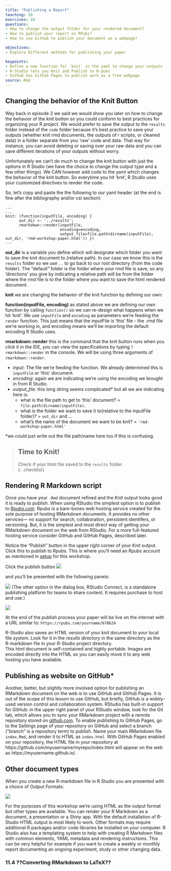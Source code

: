 ```yaml
---
title: "Publishing a Report"
teaching: 20
exercises: 10
questions:
- How to change the output folder for your rendered document?
- How to publish your report on RPubs?
- How to use Github to publish your document as a webpage?

objectives:
- Explore Different methods for publishing your paper

keypoints:
- Define a new function for `knit` in the yaml to change your outputs
- R-Studio lets you Knit and Publish to R-pubs
- Github has Github Pages to publish work as a free webpage
source: Rmd
---
```


## Changing the behavior of the Knit Button

Way back in episode 2 we said we would show you later on how to change the behavior of the knit button so you could conform to best practices for organizing your R project. We would prefer to save the output to the `results` folder instead of the `code` folder because it's best practice to save your outputs (whether knit rmd documents, the outputs of r scripts, or cleaned data) in a folder separate from you 'raw' code and data. That way for instance, you can avoid deleting or saving over your raw data and you can save different iterations of your outputs without worry. 

Unfortunately we can't do much to change the knit button with just the options in R Studio (we have the choice to change the output type and a few other things). We CAN however add code to the yaml which changes the behavior of the knit button. So everytime you hit 'knit', R Studio uses your customized directives to render the code. 

So, let's copy and paste the the following to our yaml header (at the end is fine after the bibliography and/or csl section):

```
...
...
knit: (function(inputFile, encoding) { 
      out_dir <- '../results';
      rmarkdown::render(inputFile,
                        encoding=encoding, 
                        output_file=file.path(dirname(inputFile), out_dir, 'rmd-workshop-paper.html')) })
---
```
**out_dir** is a variable you define which will designate which folder you want to save the knit document to (relative path). In our case we know this is the `results` folder so we use `..` to go back to our root directory (from the code folder). The "default" folder is the folder where your rmd file is save, so any 'directions' you give by indicating a relative path will be from the folder where the rmd file is to the folder where you want to save the html rendered document. 

**knit** we are changing the behavior of the knit function by defining our own:

**function(inputFile, encoding)** as stated above we are defining our own function by calling `function()` so we can re-design what happens when we hit 'knit'. We use `inputFile` and `encoding` as parameters we're feeding the `render` function. This just means that the inputFile is 'this' file - the .rmd file we're working in, and encoding means we'll be importing the default encoding R Studio uses. 

**rmarkdown::render** this is the command that the knit button runs when you click it in the IDE, you can view the specifications by typing `?rmarkdown::render` in the console. We will be using three arguments of `rmarkdown::render`. 

- *input*: The file we're feeding the function. We already determined this is `inputFile` or 'this' document.
- *encoding*: again we are indicating we're using the encoding we brought in from R Studio.
- *output_file*: this long string seems complicated* but all we are indicating here is:
    - what is the file path to get to 'this' document? = `file.path(dirname(inputFile)`. 
    - what is the folder we want to save it to(relative to the inputFile folder)? = `out_dir` and ...
    - what's the name of the document we want to be knit? = `'rmd-workshop-paper.html'`
    
\*we *could* just write out the file path/name here too if this is confusing.  
  
> ## Time to Knit!
> Check if your html file saved to the `results` folder.   
{: .checklist}

##  Rendering R Markdown script 

Once you have your `.Rmd` document refined and the _Knit_ output looks good it is ready to publish.  When using RStudio the simplest option is to publish to [Rpubs.com](https://rpubs.com).  Rpubs is a bare-bones web hosting service created for the sole purpose of hosting RMarkdown documents.  It provides no other services--- no support for search, collaboration, persistent identifers, or versioning.  But, it is the simplest and most direct way of getting your RMarkdown document on the web from RStudio.  For a more full-featured hosting service consider GitHub and GitHub Pages, described later.

Notice the "Publish" button in the upper right corner of your _Knit_ output.  Click this to publish to Rpubs.  This is where you'll need an Rpubs account as mentioned in [setup](#FIXME) 
for this workshop.  

Click the publish button 
![](../fig/r-studio-knit-publish-button-scrnshot.png)

and you'll be presented with the following panels:

![](../fig/11-r-studio-knit-publish-to-scrnshot.png)
(The other option in the dialog box, RStudio Connect, is a standalone publishing platform for teams to share content.  It requires purchase to host and use.)

![](../fig/11-r-studio-knit-publish-confirm-scrnshot.png)

At the end of the publish process your paper will be live on the internet 
with a URL similar to: `https://rpubs.com/yourname/678624`

R-Studio also saves an HTML version of your *knit* document to your local file system.  Look for it in the *results* 
directory in the same directory as the R-markdown file in your R-Studio project directory.  
This html document is self-contained and highly portable.  Images are encoded directly into the HTML so you can easily move it to any web hosting you have available.


## Publishing as website on GitHub*

Another, better, but slightly more involved option for publishing an RMarkdown document on the web is to use GitHub and GitHub Pages.  It is out of the scope of this lesson to use GitHub, but briefly, GitHub is a widely-used version control and collaboration system.  RStudio has built-in support for GitHub: in the upper right panel of your RStudio window, look for the Git tab, which allows you to sync your RMarkdown project with a remote repository stored on [github.com](https://github.com).  To enable publishing to GitHub Pages, go to the Settings page of your repository on GitHub and select a branch ("branch" is a repository term) to publish.  Name your main RMarkdown file `index.Rmd`, and render it to HTML as `index.html`.  With GitHub Pages enabled on your repository, the HTML file in your repository at https://github.com/myusername/myrepo/index.html will appear on the web as https://myusername.github.io/.

## Other document types

When you create a new R-markdown file in R Studio you are presented with a choice of Output Formats:

![](../fig/11-rstudio-output-formats-scrnshot.png)

For the purposes of this workshop we're using HTML as the output format but other types are available.  You can render your R Markdown as a document, a presentation or a *Shiny* app.  With the default installation of R-Studio HTML output is most likely to work.  Other formats may require additional R packages and/or code libraries be installed on your computer.  R Studio also has a templating system to help with creating R Markdown files with common elements, YAML metadata and rendering instructions.  This can be very helpful for example if you want to create a weekly or monthly report documenting an ongoing experiment, study or other changing data.



### 11.4 ??Converting RMarkdown to LaTeX??
